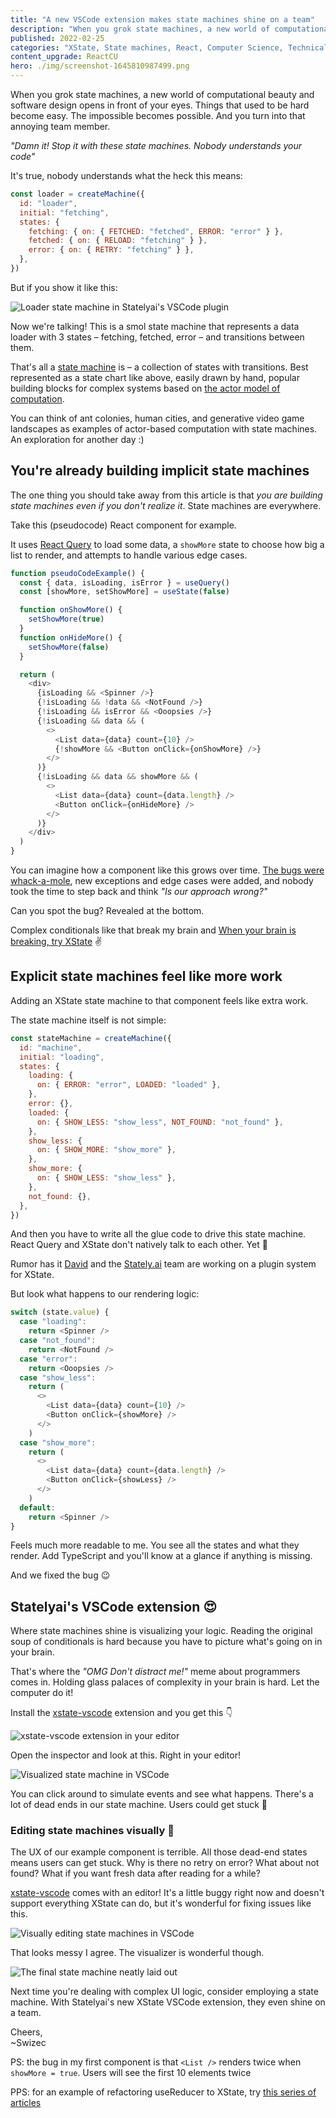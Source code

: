 ```yaml
---
title: "A new VSCode extension makes state machines shine on a team"
description: "When you grok state machines, a new world of computational beauty and software design opens in front of your eyes. Things that used to be hard become easy. The impossible becomes possible. And you turn into that annoying team member."
published: 2022-02-25
categories: "XState, State machines, React, Computer Science, Technical"
content_upgrade: ReactCU
hero: ./img/screenshot-1645810987499.png
---
```


When you grok state machines, a new world of computational beauty and software design opens in front of your eyes. Things that used to be hard become easy. The impossible becomes possible. And you turn into that annoying team member.

_"Damn it! Stop it with these state machines. Nobody understands your code"_

It's true, nobody understands what the heck this means:

```javascript
const loader = createMachine({
  id: "loader",
  initial: "fetching",
  states: {
    fetching: { on: { FETCHED: "fetched", ERROR: "error" } },
    fetched: { on: { RELOAD: "fetching" } },
    error: { on: { RETRY: "fetching" } },
  },
})
```

But if you show it like this:

![Loader state machine in Statelyai's VSCode plugin](./img/Loader-state-machine-in-Statelyais-VSCode-plugin7ajffa.gif)

Now we're talking! This is a smol state machine that represents a data loader with 3 states – fetching, fetched, error – and transitions between them.

That's all a [state machine](https://en.wikipedia.org/wiki/Finite-state_machine) is – a collection of states with transitions. Best represented as a state chart like above, easily drawn by hand, popular building blocks for complex systems based on [the actor model of computation](https://en.wikipedia.org/wiki/Actor_model).

You can think of ant colonies, human cities, and generative video game landscapes as examples of actor-based computation with state machines. An exploration for another day :)

## You're already building implicit state machines

The one thing you should take away from this article is that _you are building state machines even if you don't realize it_. State machines are everywhere.

Take this (pseudocode) React component for example.

It uses [React Query](https://swizec.com/blog/how-react-query-gives-you-almost-everything-you-thought-you-needed-graphql-for/) to load some data, a `showMore` state to choose how big a list to render, and attempts to handle various edge cases.

```javascript
function pseudoCodeExample() {
  const { data, isLoading, isError } = useQuery()
  const [showMore, setShowMore] = useState(false)

  function onShowMore() {
    setShowMore(true)
  }
  function onHideMore() {
    setShowMore(false)
  }

  return (
    <div>
      {isLoading && <Spinner />}
      {!isLoading && !data && <NotFound />}
      {!isLoading && isError && <Ooopsies />}
      {!isLoading && data && (
        <>
          <List data={data} count={10} />
          {!showMore && <Button onClick={onShowMore} />}
        </>
      )}
      {!isLoading && data && showMore && (
        <>
          <List data={data} count={data.length} />
          <Button onClick={onHideMore} />
        </>
      )}
    </div>
  )
}
```

You can imagine how a component like this grows over time. [The bugs were whack-a-mole](https://swizec.com/blog/what-to-do-when-bugs-are-whack-a-mole/), new exceptions and edge cases were added, and nobody took the time to step back and think _"Is our approach wrong?"_

Can you spot the bug? Revealed at the bottom.

Complex conditionals like that break my brain and [When your brain is breaking, try XState](https://swizec.com/blog/when-your-brain-is-breaking-try-xstate/) ✌️

## Explicit state machines feel like more work

Adding an XState state machine to that component feels like extra work.

The state machine itself is not simple:

```javascript
const stateMachine = createMachine({
  id: "machine",
  initial: "loading",
  states: {
    loading: {
      on: { ERROR: "error", LOADED: "loaded" },
    },
    error: {},
    loaded: {
      on: { SHOW_LESS: "show_less", NOT_FOUND: "not_found" },
    },
    show_less: {
      on: { SHOW_MORE: "show_more" },
    },
    show_more: {
      on: { SHOW_LESS: "show_less" },
    },
    not_found: {},
  },
})
```

And then you have to write all the glue code to drive this state machine. React Query and XState don't natively talk to each other. Yet 🤞

Rumor has it [David](https://twitter.com/DavidKPiano) and the [Stately.ai](https://stately.ai/) team are working on a plugin system for XState.

But look what happens to our rendering logic:

```javascript
switch (state.value) {
  case "loading":
    return <Spinner />
  case "not_found":
    return <NotFound />
  case "error":
    return <Ooopsies />
  case "show_less":
    return (
      <>
        <List data={data} count={10} />
        <Button onClick={showMore} />
      </>
    )
  case "show_more":
    return (
      <>
        <List data={data} count={data.length} />
        <Button onClick={showLess} />
      </>
    )
  default:
    return <Spinner />
}
```

Feels much more readable to me. You see all the states and what they render. Add TypeScript and you'll know at a glance if anything is missing.

And we fixed the bug 😉

## Statelyai's VSCode extension 😍

Where state machines shine is visualizing your logic. Reading the original soup of conditionals is hard because you have to picture what's going on in your brain.

That's where the _"OMG Don't distract me!"_ meme about programmers comes in. Holding glass palaces of complexity in your brain is hard. Let the computer do it!

Install the [xstate-vscode](https://github.com/statelyai/xstate-vscode) extension and you get this 👇

![xstate-vscode extension in your editor](./img/xstate-vscode-extension-in-your-editor6hc346.png)

Open the inspector and look at this. Right in your editor!

![Visualized state machine in VSCode](./img/Visualized-state-machine-in-VSCode45ih3h.png)

You can click around to simulate events and see what happens. There's a lot of dead ends in our state machine. Users could get stuck 🤔

### Editing state machines visually 🤯

The UX of our example component is terrible. All those dead-end states means users can get stuck. Why is there no retry on error? What about not found? What if you want fresh data after reading for a while?

[xstate-vscode](https://github.com/statelyai/xstate-vscode) comes with an editor! It's a little buggy right now and doesn't support everything XState can do, but it's wonderful for fixing issues like this.

![Visually editing state machines in VSCode](./img/Visually-editing-state-machines-in-VSCode0h8cic.gif)

That looks messy I agree. The visualizer is wonderful though.

![The final state machine neatly laid out](./img/The-final-state-machine-neatly-laid-out44ge5f.png)

Next time you're dealing with complex UI logic, consider employing a state machine. With Statelyai's new XState VSCode extension, they even shine on a team.

Cheers,<br/>
~Swizec

PS: the bug in my first component is that `<List />` renders twice when `showMore = true`. Users will see the first 10 elements twice

PPS: for an example of refactoring useReducer to XState, try [this series of articles](https://swizec.com/blog/refactoring-a-usereducer-to-xstate-pt1-codewithswiz-11/)
